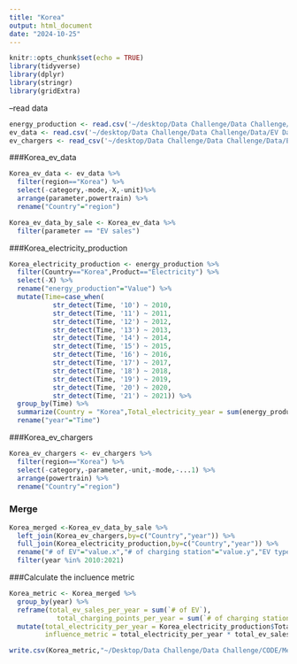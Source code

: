 ```yaml
---
title: "Korea"
output: html_document
date: "2024-10-25"
---
```


```r
knitr::opts_chunk$set(echo = TRUE)
library(tidyverse)
library(dplyr)
library(stringr)
library(gridExtra)

```

--read data

```r
energy_production <- read.csv('~/desktop/Data Challenge/Data Challenge/Data/Energy Production.csv')
ev_data <- read.csv('~/desktop/Data Challenge/Data Challenge/Data/EV Data - EV Data.csv')
ev_chargers <- read_csv('~/desktop/Data Challenge/Data Challenge/Data/EV Charging Stations - EV Chargers.csv')
```

###Korea_ev_data
```r
Korea_ev_data <- ev_data %>% 
  filter(region=="Korea") %>% 
  select(-category,-mode,-X,-unit)%>% 
  arrange(parameter,powertrain) %>% 
  rename("Country"="region")

Korea_ev_data_by_sale <- Korea_ev_data %>% 
  filter(parameter == "EV sales")
```

###Korea_electricity_production
```r
Korea_electricity_production <- energy_production %>% 
  filter(Country=="Korea",Product=="Electricity") %>% 
  select(-X) %>% 
  rename("energy_production"="Value") %>%
  mutate(Time=case_when(
           str_detect(Time, '10') ~ 2010,
           str_detect(Time, '11') ~ 2011,
           str_detect(Time, '12') ~ 2012,
           str_detect(Time, '13') ~ 2013,
           str_detect(Time, '14') ~ 2014,
           str_detect(Time, '15') ~ 2015,
           str_detect(Time, '16') ~ 2016,
           str_detect(Time, '17') ~ 2017,
           str_detect(Time, '18') ~ 2018,
           str_detect(Time, '19') ~ 2019,
           str_detect(Time, '20') ~ 2020,
           str_detect(Time, '21') ~ 2021)) %>% 
  group_by(Time) %>% 
  summarize(Country = "Korea",Total_electricity_year = sum(energy_production),Unit = 'GWh') %>% 
  rename("year"="Time")
```

###Korea_ev_chargers
```r
Korea_ev_chargers <- ev_chargers %>% 
  filter(region=="Korea") %>% 
  select(-category,-parameter,-unit,-mode,-...1) %>% 
  arrange(powertrain) %>% 
  rename("Country"="region")
```


### Merge
```r
Korea_merged <-Korea_ev_data_by_sale %>% 
  left_join(Korea_ev_chargers,by=c("Country","year")) %>% 
  full_join(Korea_electricity_production,by=c("Country","year")) %>% 
  rename("# of EV"="value.x","# of charging station"="value.y","EV type"="powertrain.x","charging station type"="powertrain.y") %>% 
  filter(year %in% 2010:2021)
```
###Calculate the incluence metric
```r
Korea_metric <- Korea_merged %>% 
  group_by(year) %>% 
  reframe(total_ev_sales_per_year = sum(`# of EV`),
            total_charging_points_per_year = sum(`# of charging station`) ) %>% 
  mutate(total_electricity_per_year = Korea_electricity_production$Total_electricity_year,
         influence_metric = total_electricity_per_year * total_ev_sales_per_year / total_charging_points_per_year)

write.csv(Korea_metric,"~/Desktop/Data Challenge/Data Challenge/CODE/Metrics/Korea_metric.csv",row.names = FALSE)
```


